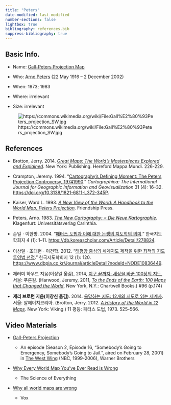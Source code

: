 ```yaml
---
title: "Peters"
date-modified: last-modified
number-sections: false
lightbox: true
bibliography: references.bib
suppress-bibliography: true
---
```


## Basic Info.

-   Name: [Gall-Peters Projection Map](https://en.wikipedia.org/wiki/Gall%E2%80%93Peters_projection)

-   Who: [Arno Peters](https://en.wikipedia.org/wiki/Arno_Peters) (22 May 1916 – 2 December 2002)

-   When: 1973; 1983

-   Where: irrelevant

-   Size: irrelevant

![https://commons.wikimedia.org/wiki/File:Gall%E2%80%93Peters_projection_SW.jpg](https://upload.wikimedia.org/wikipedia/commons/3/34/Gall%E2%80%93Peters_projection_SW.jpg)

## References

-   Brotton, Jerry. 2014. [*Great Maps: The World’s Masterpieces Explored and Explained*](https://www.amazon.com/Great-Maps-Masterpieces-Explained-Smithsonian/dp/1465424636/ref=sr_1_1?crid=MTLGQHLZ5SRU&keywords=Great+Maps%3A+The+World%E2%80%99s+Masterpieces+Explored+and+Explained&qid=1707203784&s=books&sprefix=great+maps+the+world+s+masterpieces+explored+and+explained%2Cstripbooks-intl-ship%2C231&sr=1-1). New York: Publishing. Hereford Mappa Mundi. 226-229.

-   Crampton, Jeremy. 1994. “[Cartography’s Defining Moment: The Peters Projection Controversy, 19741990](papers/cramption_1994.pdf).” *Cartographica: The International Journal for Geographic Information and Geovisualization* 31 (4): 16–32. <https://doi.org/10.3138/1821-6811-L372-345P>.

-   Kaiser, Ward L. 1993. [*A New View of the World: A Handbook to the World Map, Peters Projection*](https://www.google.co.kr/books/edition/A_New_View_of_the_World/gr6oswEACAAJ?hl=ko). Friendship Press.

-   Peters, Arno. 1983. [*The New Cartography: = Die Neue Kartographie*](https://www.google.co.kr/books/edition/The_New_Cartography/5vNm0AEACAAJ?hl=ko). Klagenfurt: Universitätsverlag Carinthia.

-   손일ㆍ이한방. 2004. “[페터스 도법과 이에 대한 논쟁의 지도학의 의미](papers/손일_이한방_2004.pdf).” 한국지도학회지 4 (1): 1–11. <https://db.koreascholar.com/Article/Detail/278824>.

-   이상일ㆍ조대헌ㆍ이건학. 2012. “[태평양 중심의 세계지도 제작을 위한 최적의 지도 투영법 선정](papers/이상일_조대헌_이건학_2012.pdf).” 한국지도학회지 12 (1): 120. <https://www.dbpia.co.kr/Journal/articleDetail?nodeId=NODE10836449>.

-   제러미 하우드 지음(이상일 옮김), 2014, [지구 끝까지: 세상을 바꾼 100장의 지도](https://www.yes24.com/Product/Goods/11772692), 서울: 푸른길. (Harwood, Jeremy, 2011, [*To the Ends of the Earth: 100 Maps that Changed the World*](https://www.amazon.com/Ends-Earth-Maps-Changed-World/dp/0785828982), New York, N.Y.: Chartwell Books.) #96 (p.174)

-   **제리 브로턴 지음(이창신 옮김)**. 2014. [욕망하는 지도: 12개의 지도로 읽는 세계사](https://www.yes24.com/Product/goods/12192777). 서울: 알에이치코리아. (Brotton, Jerry. 2012. [*A History of the World in 12 Maps*](https://www.amazon.com/History-World-12-Maps/dp/0143126024/ref=sr_1_1?crid=9UJLJ246IYSS&dib=eyJ2IjoiMSJ9.FY-MmIMOaa_OhpIKA0R7CHSpbeqP3wOtOFs1sSfDjxeQ8INh1JiJ-KQljiGWcA25hxz874-gObNXP3X5ux2xio52rPEJBPyZ7ZvLFDY0DDy8yLVU9scI67gu_NYK-0eK0EXvGAmeM6n4j8Vlbb5scmVYm88eBN25OVoCVQ_OnJwXaIQhrTFJBx88eP5I5jEQC0fdviI7qwn7JuLEicvdF9YVmfvRWbYyWu7okUNlW0A._mvJs7KogkSTGtuBdXenODFkqSV87AzIcwZwWisz9to&dib_tag=se&keywords=A+History+of+the+World+in+12+Maps&qid=1705823939&s=books&sprefix=a+history+of+the+world+in+12+maps%2Cstripbooks-intl-ship%2C217&sr=1-1)*.* New York: Viking.) 11 평등: 페터스 도법, 1973. 525-566.

## Video Materials

-   [Gall-Peters Projection](https://www.youtube.com/watch?v=vVX-PrBRtTY)

    -   An episode (Season 2, Episode 16, "Somebody's Going to Emergency, Somebody's Going to Jail.", aired on February 28, 2001) in [The West Wing](https://en.wikipedia.org/wiki/The_West_Wing) (NBC, 1999-2006), Warner Brothers

-   [Why Every World Map You've Ever Read is Wrong](https://www.youtube.com/watch?v=S3R-rP8dawM)

    -   The Science of Everything

-   [Why all world maps are wrong](https://www.youtube.com/watch?v=kIID5FDi2JQ)

    -   Vox
